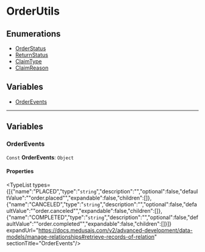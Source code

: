 
# OrderUtils

## Enumerations

- [OrderStatus](../OrderUtils/enums/utils.OrderUtils.OrderStatus/page.mdx)
- [ReturnStatus](../OrderUtils/enums/utils.OrderUtils.ReturnStatus/page.mdx)
- [ClaimType](../OrderUtils/enums/utils.OrderUtils.ClaimType/page.mdx)
- [ClaimReason](../OrderUtils/enums/utils.OrderUtils.ClaimReason/page.mdx)

## Variables

- [OrderEvents](page.mdx#orderevents)

___

## Variables

### OrderEvents

 `Const` **OrderEvents**: `Object`

#### Properties

<TypeList types={[{"name":"PLACED","type":"`string`","description":"","optional":false,"defaultValue":"\"order.placed\"","expandable":false,"children":[]},{"name":"CANCELED","type":"`string`","description":"","optional":false,"defaultValue":"\"order.canceled\"","expandable":false,"children":[]},{"name":"COMPLETED","type":"`string`","description":"","optional":false,"defaultValue":"\"order.completed\"","expandable":false,"children":[]}]} expandUrl="https://docs.medusajs.com/v2/advanced-development/data-models/manage-relationships#retrieve-records-of-relation" sectionTitle="OrderEvents"/>
